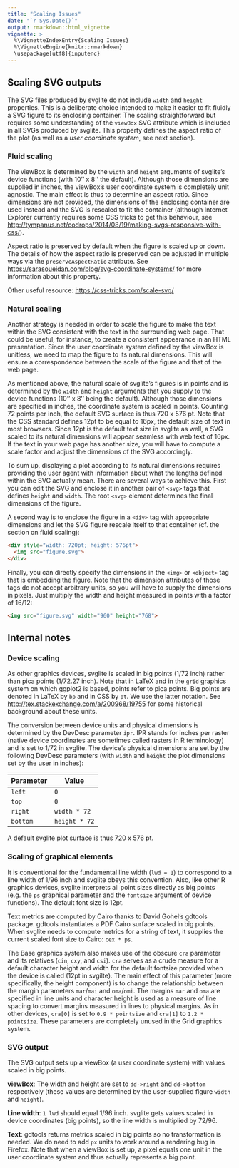 ```yaml
---
title: "Scaling Issues"
date: "`r Sys.Date()`"
output: rmarkdown::html_vignette
vignette: >
  %\VignetteIndexEntry{Scaling Issues}
  %\VignetteEngine{knitr::rmarkdown}
  \usepackage[utf8]{inputenc}
---
```



## Scaling SVG outputs

The SVG files produced by svglite do not include `width` and `height`
properties. This is a deliberate choice intended to make it easier to
fit fluidly a SVG figure to its enclosing container. The scaling
straightforward but requires some understanding of the `viewBox` SVG
attribute which is included in all SVGs produced by svglite. This
property defines the aspect ratio of the plot (as well as a *user
coordinate system*, see next section).


### Fluid scaling

The viewBox is determined by the `width` and `height` arguments of
svglite's device functions (with 10'' x 8'' the default). Although
those dimensions are supplied in inches, the viewBox's user coordinate
system is completely unit agnostic. The main effect is thus to
determine an aspect ratio. Since dimensions are not provided, the
dimensions of the enclosing container are used instead and the SVG is
rescaled to fit the container (although Internet Explorer currently
requires some CSS tricks to get this behaviour, see
<http://tympanus.net/codrops/2014/08/19/making-svgs-responsive-with-css/>).

Aspect ratio is preserved by default when the figure is scaled up or
down. The details of how the aspect ratio is preserved can be adjusted
in multiple ways via the `preserveAspectRatio` attribute. See
<https://sarasoueidan.com/blog/svg-coordinate-systems/> for more
information about this property.

Other useful resource: <https://css-tricks.com/scale-svg/>


### Natural scaling

Another strategy is needed in order to scale the figure to make the
text within the SVG consistent with the text in the surrounding web
page. That could be useful, for instance, to create a consistent
appearance in an HTML presentation. Since the user coordinate system
defined by the viewBox is unitless, we need to map the figure to its
natural dimensions. This will ensure a correspondence between the
scale of the figure and that of the web page.

As mentioned above, the natural scale of svglite's figures is in
points and is determined by the `width` and `height` arguments that
you supply to the device functions (10'' x 8'' being the
default). Although those dimensions are specified in inches, the
coordinate system is scaled in points. Counting 72 points per inch,
the default SVG surface is thus 720 x 576 pt. Note that the CSS standard
defines 12pt to be equal to 16px, the default size of text in most
browsers. Since 12pt is the default text size in svglite as well, a
SVG scaled to its natural dimensions will appear seamless with web
text of 16px. If the text in your web page has another size, you will
have to compute a scale factor and adjust the dimensions of the SVG
accordingly.

To sum up, displaying a plot according to its natural dimensions
requires providing the user agent with information about what the
lengths defined within the SVG actually mean. There are several ways
to achieve this. First you can edit the SVG and enclose it in another
pair of `<svg>` tags that defines `height` and `width`. The root
`<svg>` element determines the final dimensions of the figure.

A second way is to enclose the figure in a `<div>` tag with
appropriate dimensions and let the SVG figure rescale itself to that
container (cf. the section on fluid scaling):

```html
<div style="width: 720pt; height: 576pt">
  <img src="figure.svg">
</div>
```

Finally, you can directly specify the dimensions in the `<img>` or
`<object>` tag that is embedding the figure. Note that the dimension
attributes of those tags do not accept arbitrary units, so you will
have to supply the dimensions in pixels. Just multiply the width and
height measured in points with a factor of 16/12:

```html
<img src="figure.svg" width="960" height="768">
```


## Internal notes

### Device scaling

As other graphics devices, svglite is scaled in big points (1/72 inch)
rather than pica points (1/72.27 inch). Note that in LaTeX and in the
`grid` graphics system on which ggplot2 is based, points refer to pica
points. Big points are denoted in LaTeX by `bp` and in CSS by `pt`. We
use the latter notation. See <http://tex.stackexchange.com/a/200968/19755>
for some historical background about these units.

The conversion between device units and physical dimensions is
determined by the DevDesc parameter `ipr`. IPR stands for inches per
raster (native device coordinates are sometimes called rasters in R
terminology) and is set to 1/72 in svglite. The device's physical
dimensions are set by the following DevDesc parameters (with `width`
and `height` the plot dimensions set by the user in inches):

| Parameter | Value         |
|-----------|---------------|
| `left`    | `0`           |
| `top`     | `0`           |
| `right`   | `width * 72`  |
| `bottom`  | `height * 72` |

A default svglite plot surface is thus 720 x 576 pt.


### Scaling of graphical elements

It is conventional for the fundamental line width (`lwd = 1`) to
correspond to a line width of 1/96 inch and svglite obeys this
convention. Also, like other R graphics devices, svglite interprets
all point sizes directly as big points (e.g. the `ps` graphical
parameter and the `fontsize` argument of device functions). The
default font size is 12pt.

Text metrics are computed by Cairo thanks to David Gohel's gdtools
package. gdtools instantiates a PDF Cairo surface scaled in big
points. When svglite needs to compute metrics for a string of text, it
supplies the current scaled font size to Cairo: `cex * ps`.

The Base graphics system also makes use of the obscure `cra` parameter
and its relatives (`cin`, `cxy`, and `csi`). `cra` serves as a crude
measure for a default character height and width for the default
fontsize provided when the device is called (12pt in svgilte). The
main effect of this parameter (more specifically, the height
component) is to change the relationship between the margin parameters
`mar`/`mai` and `oma`/`omi`. The margins `mar` and `oma` are specified
in line units and character height is used as a measure of line
spacing to convert margins measured in lines to physical margins. As
in other devices, `cra[0]` is set to `0.9 * pointsize` and `cra[1]` to
`1.2 * pointsize`. These parameters are completely unused in the Grid
graphics system.


### SVG output

The SVG output sets up a viewBox (a user coordinate system) with
values scaled in big points.

**viewBox**: The width and height are set to `dd->right` and
`dd->bottom` respectively (these values are determined by the
user-supplied figure `width` and `height`).

**Line width**: `1 lwd` should equal 1/96 inch. svglite gets values
scaled in device coordinates (big points), so the line width is
multiplied by 72/96.

**Text**: gdtools returns metrics scaled in big points so no
transformation is needed. We do need to add `px` units to work around
a rendering bug in Firefox. Note that when a viewBox is set up, a
pixel equals one unit in the user coordinate system and thus actually
represents a big point.
